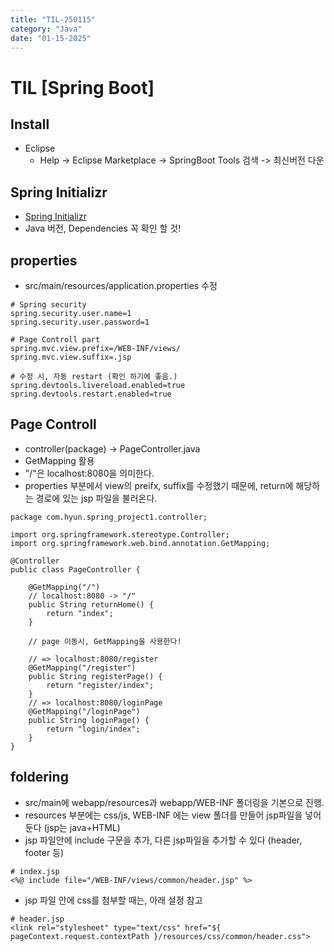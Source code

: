 ```yaml
---
title: "TIL-250115"
category: "Java"
date: "01-15-2025"
---
```

# TIL [Spring Boot]

## Install
* Eclipse
    * Help -> Eclipse Marketplace -> SpringBoot Tools 검색 -> 최신버전 다운

## Spring Initializr
* [Spring Initializr](https://start.spring.io/)
* Java 버전, Dependencies 꼭 확인 할 것!

## properties
* src/main/resources/application.properties 수정
~~~
# Spring security
spring.security.user.name=1
spring.security.user.password=1

# Page Controll part
spring.mvc.view.prefix=/WEB-INF/views/
spring.mvc.view.suffix=.jsp

# 수정 시, 자동 restart (확인 하기에 좋음.)
spring.devtools.livereload.enabled=true
spring.devtools.restart.enabled=true
~~~

## Page Controll
* controller(package) -> PageController.java 
* GetMapping 활용
* "/"은  localhost:8080을 의미한다.
* properties 부분에서 view의 preifx, suffix를 수정했기 때문에, return에 해당하는 경로에 있는 jsp 파일을 불러온다.
~~~
package com.hyun.spring_project1.controller;

import org.springframework.stereotype.Controller;
import org.springframework.web.bind.annotation.GetMapping;

@Controller
public class PageController {
	
	@GetMapping("/")
	// localhost:8080 -> "/"
	public String returnHome() {
		return "index";
	}
	
	// page 이동시, GetMapping을 사용한다!
	
	// => localhost:8080/register
	@GetMapping("/register")	
	public String registerPage() {
		return "register/index";
	}
	// => localhost:8080/loginPage	
	@GetMapping("/loginPage")
	public String loginPage() {
		return "login/index";
	}
}
~~~

## foldering
* src/main에 webapp/resources과 webapp/WEB-INF 폴더링을 기본으로 진행.
* resources 부분에는 css/js, WEB-INF 에는 view 폴더를 만들어 jsp파일을 넣어둔다 (jsp는 java+HTML)
* jsp 파일안에 include 구문을 추가, 다른 jsp파일을 추가할 수 있다 (header, footer 등)
~~~
# index.jsp
<%@ include file="/WEB-INF/views/common/header.jsp" %>
~~~
* jsp 파일 안에 css를 첨부할 때는, 아래 설정 참고
~~~
# header.jsp
<link rel="stylesheet" type="text/css" href="${ pageContext.request.contextPath }/resources/css/common/header.css">
~~~